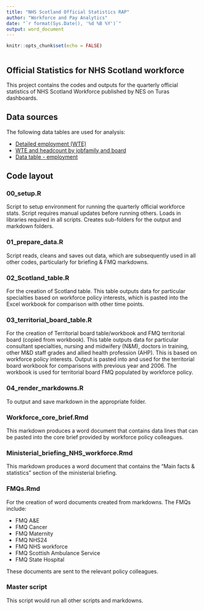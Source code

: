 ---
title: "NHS Scotland Official Statistics RAP"
author: "Workforce and Pay Analytics"
date: "`r format(Sys.Date(), '%d %B %Y')`"
output: word_document
---

```{r setup, include=FALSE}
knitr::opts_chunk$set(echo = FALSE)
```


```{r colours, include=TRUE}
```


## Official Statistics for NHS Scotland workforce

This project contains the codes and outputs for the quarterly official statistics of NHS Scotland Workforce published by NES on Turas dashboards. 

## Data sources

The following data tables are used for analysis: 

- [Detailed employment (WTE)](https://turasdata.nes.nhs.scot/data-and-reports/national-workforce-planning-and-analysis/employment-and-vacancy-time-series-from-2006/?pageid=7850)
- [WTE and headcount by jobfamily and board](https://turasdata.nes.nhs.scot/data-and-reports/national-workforce-planning-and-analysis/employment-and-vacancy-time-series-from-2006/?pageid=7850)
- [Data table - employment](https://turasdata.nes.nhs.scot/data-and-reports/official-workforce-statistics/all-official-statistics-publications/?pageid=1302)


## Code layout

### 00_setup.R
Script to setup environment for running the quarterly official workforce stats.
Script requires manual updates before running others.
Loads in libraries required in all scripts.
Creates sub-folders for the output and markdown folders.

### 01_prepare_data.R
Script reads, cleans and saves out data, which are subsequently used in all other codes, particularly for briefing & FMQ markdowns.

### 02_Scotland_table.R
For the creation of Scotland table. 
This table outputs data for particular specialties based on workforce policy interests, which is pasted into the Excel workbook for comparison with other time points. 

### 03_territorial_board_table.R
For the creation of Territorial board table/workbook and FMQ territorial board (copied from workbook).
This table outputs data for particular consultant specialties, nursing and midwifery (N&M), doctors in training, other M&D staff grades and allied health profession (AHP). 
This is based on workforce policy interests.
Output is pasted into and used for the territorial board workbook for comparisons with previous year and 2006.
The workbook is used for territorial board FMQ populated by workforce policy.

### 04_render_markdowns.R
To output and save markdown in the appropriate folder.

### Workforce_core_brief.Rmd
This markdown produces a word document that contains data lines that can be pasted into the core brief provided by workforce policy colleagues. 


### Ministerial_briefing_NHS_workforce.Rmd
This markdown produces a word document that contains the "Main facts & statistics" section of the ministerial briefing. 


### FMQs.Rmd
For the creation of word documents created from markdowns. 
The FMQs include: 

- FMQ A&E
- FMQ Cancer
- FMQ Maternity
- FMQ NHS24
- FMQ NHS workforce
- FMQ Scottish Ambulance Service
- FMQ State Hospital

These documents are sent to the relevant policy colleagues. 


### Master script
This script would run all other scripts and markdowns. 


